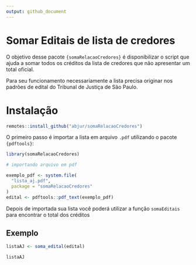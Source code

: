 ```yaml
---
output: github_document
---
```


# Somar Editais de lista de credores

O objetivo desse pacote `{somaRelacaoCredores}` é disponibilizar o script que ajuda a somar todos os créditos da lista de credores que não apresentar um total oficial. 

Para seu funcionamento necessariamente a lista precisa originar nos padrões de edital do Tribunal de Justiça de São Paulo. 

# Instalação

```r
remotes::install_github("abjur/somaRelacaoCredores")
```

O primeiro passo é importar a lista em arquivo `.pdf` utilizando o pacote `{pdftools}`:
 
``` r

library(somaRelacaoCredores)

# importando arquivo em pdf

exemplo_pdf <- system.file(
  "lista_aj.pdf", 
  package = "somaRelacaoCredores"
)
edital <- pdftools::pdf_text(exemplo_pdf)

```

Depois de importada sua lista você poderá utilizar a função `somaEditais` para encontrar o total dos créditos 

## Exemplo

```r
listaAJ <- soma_edital(edital)

listaAJ
``` 


